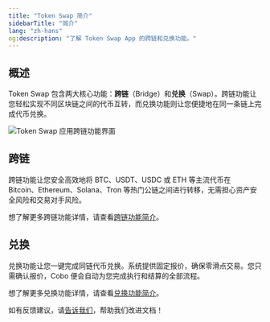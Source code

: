```yaml
---
title: "Token Swap 简介"
sidebarTitle: "简介"
lang: "zh-hans"
og:description: "了解 Token Swap App 的跨链和兑换功能。"
---
```


## 概述

Token Swap 包含两大核心功能：**跨链**（Bridge）和**兑换**（Swap）。跨链功能让您轻松实现不同区块链之间的代币互转，而兑换功能则让您便捷地在同一条链上完成代币兑换。

<img src="/en/images/portal-apps/bridge/bridge.png" className="screenshot_full_screen" alt="Token Swap 应用跨链功能界面" />

## 跨链
跨链功能让您安全高效地将 BTC、USDT、USDC 或 ETH 等主流代币在 Bitcoin、Ethereum、Solana、Tron 等热门公链之间进行转移，无需担心资产安全风险和交易对手风险。

想了解更多跨链功能详情，请查看[跨链功能简介](/cn/apps/token-swap/bridge/introduction)。

## 兑换
兑换功能让您一键完成同链代币兑换。系统提供固定报价，确保零滑点交易。您只需确认报价，Cobo 便会自动为您完成执行和结算的全部流程。

想了解更多兑换功能详情，请查看[兑换功能简介](/cn/apps/token-swap/swap/introduction)。




<Tip>如有反馈建议，请[告诉我们](https://forms.zohopublic.com/cobo/form/DocumentFeedbackForm/formperma/QvLOhxJv1_JMsJ-1dleZ8Itb_7rzN-LtgvsDdxosoVI?referrername=manuals)，帮助我们改进文档！</Tip>
